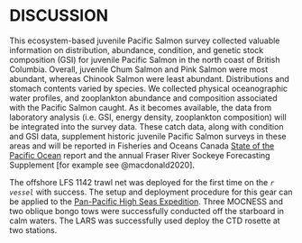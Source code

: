 # DISCUSSION

This ecosystem-based juvenile Pacific Salmon survey collected valuable information on distribution, abundance, condition, and genetic stock composition (GSI) for juvenile Pacific Salmon in the north coast of British Columbia. Overall, juvenile Chum Salmon and Pink Salmon were most abundant, whereas Chinook Salmon were least abundant. Distributions and stomach contents varied by species. We collected physical oceanographic water profiles, and zooplankton abundance and composition associated with the Pacific Salmon caught. As it becomes available, the data from laboratory analysis (i.e. GSI, energy density, zooplankton composition) will be integrated into the survey data. These catch data, along with condition and GSI data, supplement historic juvenile Pacific Salmon surveys in these areas and will be reported in Fisheries and Oceans Canada [State of the Pacific Ocean](https://dfo-mpo.gc.ca/oceans/publications/index-eng.html#soto-pac-tech) report and the annual Fraser River Sockeye Forecasting Supplement [for example see @macdonald2020]. 

The offshore LFS 1142 trawl net was deployed for the first time on the *`r vessel`* with success. The setup and deployment procedure for this gear can be applied to the [Pan-Pacific High Seas Expedition](https://yearofthesalmon.org/high-seas-expeditions/). Three MOCNESS and two oblique bongo tows were successfully conducted off the starboard in calm waters. The LARS was successfully used deploy the CTD rosette at two stations.  

